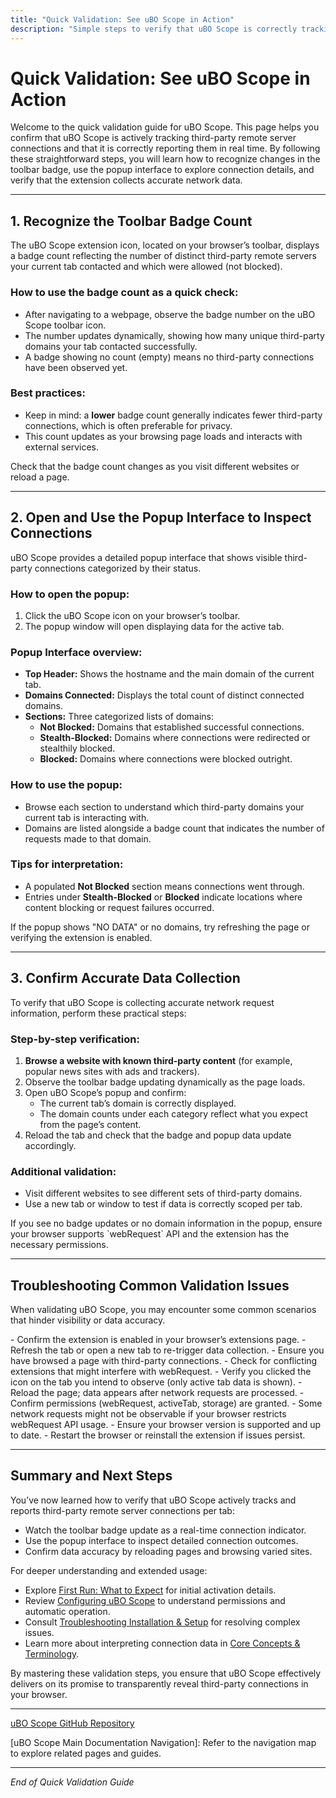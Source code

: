 ```yaml
---
title: "Quick Validation: See uBO Scope in Action"
description: "Simple steps to verify that uBO Scope is correctly tracking remote server connections. Covers how to recognize the badge count updating, use the popup to view third-party requests, and confirm that the extension is collecting accurate information."
---
```


# Quick Validation: See uBO Scope in Action

Welcome to the quick validation guide for uBO Scope. This page helps you confirm that uBO Scope is actively tracking third-party remote server connections and that it is correctly reporting them in real time. By following these straightforward steps, you will learn how to recognize changes in the toolbar badge, use the popup interface to explore connection details, and verify that the extension collects accurate network data.

---

## 1. Recognize the Toolbar Badge Count

The uBO Scope extension icon, located on your browser’s toolbar, displays a badge count reflecting the number of distinct third-party remote servers your current tab contacted and which were allowed (not blocked).

### How to use the badge count as a quick check:

- After navigating to a webpage, observe the badge number on the uBO Scope toolbar icon.
- The number updates dynamically, showing how many unique third-party domains your tab contacted successfully.
- A badge showing no count (empty) means no third-party connections have been observed yet.

### Best practices:

- Keep in mind: a **lower** badge count generally indicates fewer third-party connections, which is often preferable for privacy.
- This count updates as your browsing page loads and interacts with external services.

<Check>
Check that the badge count changes as you visit different websites or reload a page.
</Check>

---

## 2. Open and Use the Popup Interface to Inspect Connections

uBO Scope provides a detailed popup interface that shows visible third-party connections categorized by their status.

### How to open the popup:

1. Click the uBO Scope icon on your browser’s toolbar.
2. The popup window will open displaying data for the active tab.

### Popup Interface overview:

- **Top Header:** Shows the hostname and the main domain of the current tab.
- **Domains Connected:** Displays the total count of distinct connected domains.
- **Sections:** Three categorized lists of domains:
  - **Not Blocked:** Domains that established successful connections.
  - **Stealth-Blocked:** Domains where connections were redirected or stealthily blocked.
  - **Blocked:** Domains where connections were blocked outright.

### How to use the popup:

- Browse each section to understand which third-party domains your current tab is interacting with.
- Domains are listed alongside a badge count that indicates the number of requests made to that domain.

### Tips for interpretation:

- A populated **Not Blocked** section means connections went through.
- Entries under **Stealth-Blocked** or **Blocked** indicate locations where content blocking or request failures occurred.

<Note>
If the popup shows "NO DATA" or no domains, try refreshing the page or verifying the extension is enabled.
</Note>

---

## 3. Confirm Accurate Data Collection

To verify that uBO Scope is collecting accurate network request information, perform these practical steps:

### Step-by-step verification:

1. **Browse a website with known third-party content** (for example, popular news sites with ads and trackers).
2. Observe the toolbar badge updating dynamically as the page loads.
3. Open uBO Scope’s popup and confirm:
    - The current tab’s domain is correctly displayed.
    - The domain counts under each category reflect what you expect from the page’s content.
4. Reload the tab and check that the badge and popup data update accordingly.

### Additional validation:

- Visit different websites to see different sets of third-party domains.
- Use a new tab or window to test if data is correctly scoped per tab.

<Warning>
If you see no badge updates or no domain information in the popup, ensure your browser supports `webRequest` API and the extension has the necessary permissions.
</Warning>

---

## Troubleshooting Common Validation Issues

When validating uBO Scope, you may encounter some common scenarios that hinder visibility or data accuracy.

<AccordionGroup title="Troubleshooting Quick Validation">
<Accordion title="Badge not updating">
- Confirm the extension is enabled in your browser’s extensions page.
- Refresh the tab or open a new tab to re-trigger data collection.
- Ensure you have browsed a page with third-party connections.
- Check for conflicting extensions that might interfere with webRequest.
</Accordion>
<Accordion title="Popup shows 'NO DATA' or empty lists">
- Verify you clicked the icon on the tab you intend to observe (only active tab data is shown).
- Reload the page; data appears after network requests are processed.
- Confirm permissions (webRequest, activeTab, storage) are granted.
</Accordion>
<Accordion title="Inaccurate or missing data">
- Some network requests might not be observable if your browser restricts webRequest API usage.
- Ensure your browser version is supported and up to date.
- Restart the browser or reinstall the extension if issues persist.
</Accordion>
</AccordionGroup>

---

## Summary and Next Steps

You’ve now learned how to verify that uBO Scope actively tracks and reports third-party remote server connections per tab:

- Watch the toolbar badge update as a real-time connection indicator.
- Use the popup interface to inspect detailed connection outcomes.
- Confirm data accuracy by reloading pages and browsing varied sites.

For deeper understanding and extended usage:

- Explore [First Run: What to Expect](../quick-setup/first-run) for initial activation details.
- Review [Configuring uBO Scope](../basic-usage-validation/configuring-ubo-scope) to understand permissions and automatic operation.
- Consult [Troubleshooting Installation & Setup](../basic-usage-validation/troubleshooting-installation) for resolving complex issues.
- Learn more about interpreting connection data in [Core Concepts & Terminology](../../how-it-works-architecture/core-concepts-and-terminology).

By mastering these validation steps, you ensure that uBO Scope effectively delivers on its promise to transparently reveal third-party connections in your browser.

---

[uBO Scope GitHub Repository](https://github.com/gorhill/uBO-Scope)

[uBO Scope Main Documentation Navigation]: Refer to the navigation map to explore related pages and guides.

---

*End of Quick Validation Guide*